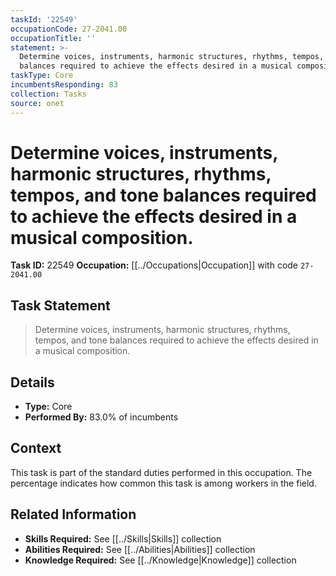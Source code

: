 ```yaml
---
taskId: '22549'
occupationCode: 27-2041.00
occupationTitle: ''
statement: >-
  Determine voices, instruments, harmonic structures, rhythms, tempos, and tone
  balances required to achieve the effects desired in a musical composition.
taskType: Core
incumbentsResponding: 83
collection: Tasks
source: onet
---
```

# Determine voices, instruments, harmonic structures, rhythms, tempos, and tone balances required to achieve the effects desired in a musical composition.

**Task ID:** 22549
**Occupation:** [[../Occupations|Occupation]] with code `27-2041.00`

## Task Statement

> Determine voices, instruments, harmonic structures, rhythms, tempos, and tone balances required to achieve the effects desired in a musical composition.

## Details

- **Type:** Core
- **Performed By:** 83.0% of incumbents

## Context

This task is part of the standard duties performed in this occupation. The percentage indicates how common this task is among workers in the field.

## Related Information

- **Skills Required:** See [[../Skills|Skills]] collection
- **Abilities Required:** See [[../Abilities|Abilities]] collection
- **Knowledge Required:** See [[../Knowledge|Knowledge]] collection
